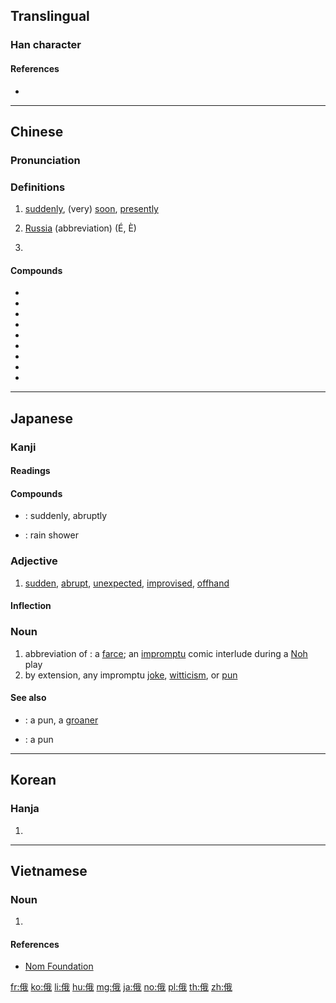 ==Translingual==

===Han character===
{{Han char|rn=9|rad=人|as=07|sn=9|four=23250|canj=OHQI|ids=⿰亻我}}

====References====
* {{Han ref|kx=0104.060|dkj=00665|dj=0220.060|hdz=10162.140|uh=4FC4|ud=20420|bh=AB58|bd=43864}}

----

==Chinese==
{{zh-forms}}

===Pronunciation===
{{zh-pron
|m=é,è
|ma=y
|c=ngo5
|h=pfs=ngò
|md=ngò̤
|mn=gô
|w=3ngu
|mc=y
|oc=y
|cat=adv,pn
}}

===Definitions===
{{zh-hanzi}}

# [[suddenly]], (very) [[soon]], [[presently]]
#: {{zh-usex|俄而|after a while; presently}}
# [[Russia]] (abbreviation) (É, È)
#: {{zh-usex|^俄羅斯 詞語|Russianism}}
# {{non-gloss definition|a phonetic component used in loanwords}}
#: {{zh-usex|^俄克拉何馬|Oklahoma}}
#: {{zh-usex|^俄勒岡|Oregon}}

====Compounds====
{{der-top|Compounds}}
* {{zh-l|俄國}}
* {{zh-l|俄國人}}
* {{zh-l|俄里|[[verst]]}}
* {{zh-l|俄羅斯}}
* {{zh-l|俄羅斯人}}
* {{zh-l|俄羅斯族}}
* {{zh-l|俄頃}}
* {{zh-l|俄文}}
* {{zh-l|俄語}}
{{der-bottom}}

----

==Japanese==

===Kanji===
{{ja-kanji|grade=|rs=人07}}

====Readings====
{{ja-readings
|goon=[[が]] (ga)
|kanon=[[が]] (ga)
|kun=[[にわか]] (niwaka)
}}

====Compounds====
{{der-top|Compounds}}
* {{ja-r|俄然|がぜん}}: suddenly, abruptly
* {{ja-r|俄雨|にわか.あめ}}: rain shower
{{der-bottom}}

===Adjective===
{{ja-adj|infl=な|にわか}}

# [[sudden]], [[abrupt]], [[unexpected]], [[improvised]], [[offhand]]

====Inflection====
{{ja-na|にわか}}

===Noun===
{{ja-noun|にわか}}

# abbreviation of {{ja-r|俄狂言|にわか きょうげん}}: a [[farce]]; an [[impromptu]] comic interlude during a [[Noh]] play
# by extension, any impromptu [[joke]], [[witticism]], or [[pun]]

====See also====
* {{ja-r|駄洒落|だじゃれ}}: a pun, a [[groaner]]
* {{ja-r|地口|じぐち}}: a pun

----

==Korean==

===Hanja===
{{ko-hanja|hangeul=아|mr=a}}

# {{defn|lang=ko|sort=人07}}

----

==Vietnamese==
{{vi-hantutab}}

===Noun===
{{vi-hantu}}

# {{han tu form of|[[Nga]], [[nga]]|[[Russia]], [[Russian]]}}

====References====
* [http://nomfoundation.org/common/nom_details.php?codepoint=4fc4 Nom Foundation]

[[fr:俄]]
[[ko:俄]]
[[li:俄]]
[[hu:俄]]
[[mg:俄]]
[[ja:俄]]
[[no:俄]]
[[pl:俄]]
[[th:俄]]
[[zh:俄]]